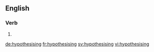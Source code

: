 ==English==

===Verb===
{{head|en|present participle}}

# {{present participle of|hypothesise|lang=en}}

[[de:hypothesising]]
[[fr:hypothesising]]
[[sv:hypothesising]]
[[vi:hypothesising]]